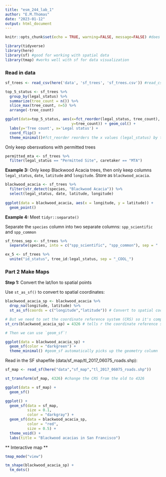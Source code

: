 ```yaml
---
title: "esm_244_lab_1"
author: "E.M.Thomas"
date: "2023-01-12"
output: html_document
---
```


```r
knitr::opts_chunk$set(echo = TRUE, warning=FALSE, message=FALSE) #does it for every code chunk

library(tidyverse)
library(here)
library(sf) #good for working with spatial data
library(tmap) #works well with sf for data visualization 
```

### Read in data

```r
sf_trees <- read_csv(here('data', 'sf_trees', 'sf_trees.csv')) #read_csv is improved version of read.csv which is built into Rstudio. read_ is faster, makes the final data easier to work with 

top_5_status <- sf_trees %>% 
  group_by(legal_status) %>% 
  summarize(tree_count = n()) %>% 
  slice_max(tree_count, n=5) %>% 
  arrange(-tree_count)

ggplot(data=top_5_status, aes(x=fct_reorder(legal_status, tree_count),
                              y=tree_count)) + geom_col() + 
  labs(y='Tree count', x='Legal status') + 
  coord_flip() +
  theme_minimal()#fct_reorder reorders the x values (legal_status) by tree_count
```

Only keep obersvations with permitted trees
```r
permitted_mta <- sf_trees %>% 
  filter(legal_status == "Permitted Site", caretaker == "MTA")
```

**Example 3:** Only keep Blackwood Acacia trees, then only keep columns `legal_status`, `date`, `latitude` and `longitude`. Store as `blackwood_acacia`.

```r
blackwood_acacia <- sf_trees %>% 
  filter(str_detect(species, "Blackwood Acacia")) %>% 
  select(legal_status, date, latitude, longitude) 
  
ggplot(data = blackwood_acacia, aes(x = longitude, y = latitude)) + 
  geom_point()
```
**Example 4:** Meet `tidyr::separate()`

Separate the `species` column into two separate columns: `spp_scientific` and `spp_common`
```r
sf_trees_sep <- sf_trees %>% 
  separate(species, into = c("spp_scientific", "spp_common"), sep = " :: ")

ex_5 <- sf_trees %>% 
  unite("id_status", tree_id:legal_status, sep = "_COOL_")
```

### Part 2 Make Maps
**Step 1:** Convert the lat/lon to spatial points

Use `st_as_sf()` to convert to spatial coordinates: 
```r
blackwood_acacia_sp <- blackwood_acacia %>% 
  drop_na(longitude, latitude) %>% 
  st_as_sf(coords = c("longitude","latitude")) # Convert to spatial coordinates, removes na observations

# But we need to set the coordinate reference system (CRS) so it's compatible with the street map of San Francisco we'll use as a "base layer":
st_crs(blackwood_acacia_sp) = 4326 # tells r the coordinate reference system is in lat and long degrees

# Then we can use `geom_sf`!

ggplot(data = blackwood_acacia_sp) +
  geom_sf(color = "darkgreen") +
  theme_minimal() #geom_sf automatically picks up the geometry column 
```

Read in the SF shapefile (data/sf_map/tl_2017_06075_roads.shp): 
```r
sf_map <- read_sf(here("data","sf_map","tl_2017_06075_roads.shp"))

st_transform(sf_map, 4326) #change the CRS from the old to 4326

ggplot(data = sf_map) +
  geom_sf()
```
```r
ggplot() +
  geom_sf(data = sf_map,
          size = 0.1,
          color = "darkgray") +
  geom_sf(data = blackwood_acacia_sp, 
          color = "red", 
          size = 0.5) +
  theme_void() +
  labs(title = "Blackwood acacias in San Francisco")
```

** Interactive map **
```r
tmap_mode("view")

tm_shape(blackwood_acacia_sp) + 
  tm_dots()
```


